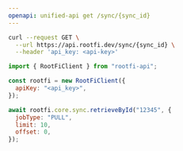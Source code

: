 ```yaml
---
openapi: unified-api get /sync/{sync_id}
---
```


<RequestExample>

```bash cURL
curl --request GET \
  --url https://api.rootfi.dev/sync/{sync_id} \
  --header 'api_key: <api-key>'
```

```javascript NodeJS
import { RootFiClient } from "rootfi-api";

const rootfi = new RootFiClient({
  apiKey: "<api_key>",
});

await rootfi.core.sync.retrieveById("12345", {
  jobType: "PULL",
  limit: 10,
  offset: 0,
});
```

</RequestExample>
